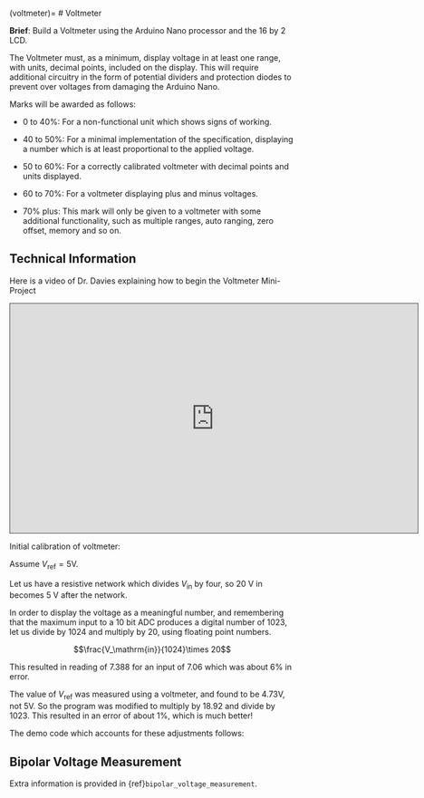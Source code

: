 (voltmeter)=
# Voltmeter

**Brief**: Build a Voltmeter using the Arduino Nano processor and the 16 by 2 LCD.

The Voltmeter must, as a minimum, display voltage in at least one range, with units, decimal points, included on the display. This will require additional circuitry in the form of potential dividers and protection diodes to prevent over voltages from damaging the Arduino Nano.

Marks will be awarded as follows:

- 0 to 40%: For a non-functional unit which shows signs of working.

- 40 to 50%: For a minimal implementation of the specification, displaying a number which is at least proportional to the applied voltage.

- 50 to 60%: For a correctly calibrated voltmeter with decimal points and units displayed.

- 60 to 70%: For a voltmeter displaying plus and minus voltages.

- 70% plus: This mark will only be given to a voltmeter with some additional functionality, such as multiple ranges, auto ranging, zero offset, memory and so on.

## Technical Information

Here is a video of Dr. Davies explaining how to begin the Voltmeter Mini-Project

<iframe src="https://swanseauniversity.cloud.panopto.eu/Panopto/Pages/Embed.aspx?id=6854ee6c-cad9-43aa-bc64-b0c2010754b1&autoplay=false&offerviewer=true&showtitle=true&showbrand=true&captions=true&interactivity=all" height="405" width="720" style="border: 1px solid #464646;" allowfullscreen allow="autoplay" aria-label="Panopto Embedded Video Player"></iframe>

Initial calibration of voltmeter:

Assume $V_\mathrm{ref} = 5$V.

Let us have a resistive network which divides $V_\mathrm{in}$ by four, so 20 V in becomes 5 V after the network.

In order to display the voltage as a meaningful number, and remembering that the maximum input to a 10 bit ADC
produces a digital number of 1023, let us divide by 1024 and multiply by 20, using floating point numbers.

$$\frac{V_\mathrm{in}}{1024}\times 20$$

This resulted in reading of $7.388$ for an input of $7.06$ which was about 6% in error.

The value of $V_\mathrm{ref}$ was measured using a voltmeter, and found to be $4.73$V, not 5V.
So the program was modified to multiply by $18.92$ and divide by $1023$.
This resulted in an error of about 1%, which is much better!

The demo code which accounts for these adjustments follows:

<script src="https://gist.github.com/cpjobling/1326229ed9e42f174d541fb8a1d64824.js"></script>

## Bipolar Voltage Measurement

Extra information is provided in {ref}`bipolar_voltage_measurement`.
